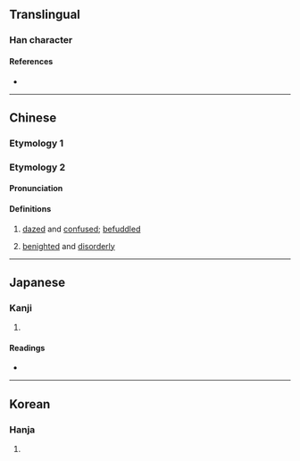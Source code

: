 {{character info/new}}
==Translingual==

===Han character===
{{Han char|rn=85|rad=水|as=09|sn=12|four=37164|canj=ERPA|ids=⿰氵昬}}

====References====
* {{Han ref|kx=0637.250|dkj=17854|dj=1044.190|hdz=31690.020|uh=6E63|ud=28259|bh=B543|bd=46403}}

----

==Chinese==
{{zh-forms}}

===Etymology 1===
{{zh-see|閔|a}}

===Etymology 2===

====Pronunciation====
{{zh-pron
|m=hūn
|c=fan1
|ma=
|cat=a
}}

====Definitions====
{{zh-hanzi}}

# [[dazed]] and [[confused]]; [[befuddled]]
# {{lb|zh|formal}} [[benighted]] and [[disorderly]]

----

==Japanese==

===Kanji===
{{ja-kanji|grade=|rs=水09}}

# {{rfdef|ja|sort=水09}}

====Readings====
* {{ja-readings|on=[[びん]] (bin), [[みん]] (min), [[べん]] (ben), [[めん]] (men)|kun=}}

----

==Korean==

===Hanja===
{{ko-hanja|hangeul=민|eumhun=|rv=min|mr=min|y=min}}

# {{rfdef|ko|sort=水09}}